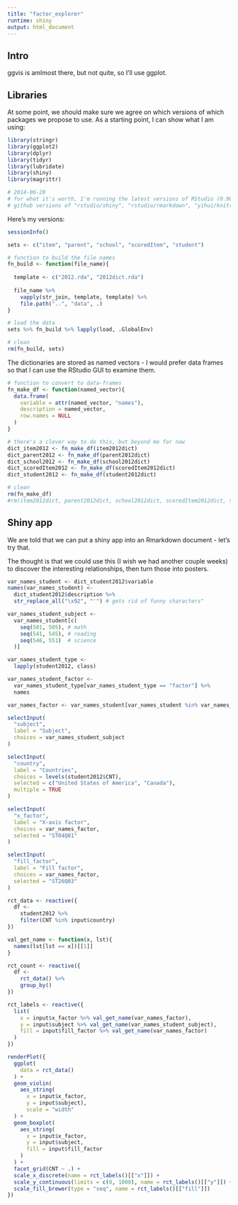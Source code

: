 ```yaml
---
title: "factor_explorer"
runtime: shiny
output: html_document
---
```


## Intro

ggvis is amlmost there, but not quite, so I'll use ggplot.

## Libraries

At some point, we should make sure we agree on which versions of which packages we propose to use. As a starting point, I can show what I am using:

```r
library(stringr)
library(ggplot2)
library(dplyr)
library(tidyr)
library(lubridate)
library(shiny)
library(magrittr)

# 2014-06-20
# for what it's worth, I'm running the latest versions of RStudio (0.98.932 )and 
# github versions of "rstudio/shiny", "rstudio/rmarkdown", "yihui/knitr"
```

Here's my versions:

```r
sessionInfo()
```

```r
sets <- c("item", "parent", "school", "scoredItem", "student")

# function to build the file names
fn_build <- function(file_name){
 
  template <- c("2012.rda", "2012dict.rda")
 
  file_name %>% 
    vapply(str_join, template, template) %>% 
    file.path("..", "data", .)
}

# load the data
sets %>% fn_build %>% lapply(load, .GlobalEnv)

# clean
rm(fn_build, sets)
```

The dictionaries are stored as named vectors - I would prefer data frames so that I can use the RStudio GUI to examine them.

```r
# function to convert to data-frames
fn_make_df <- function(named_vector){
  data.frame(
    variable = attr(named_vector, "names"),
    description = named_vector,
    row.names = NULL
  )
}

# there's a clever way to do this, but beyond me for naw
dict_item2012 <- fn_make_df(item2012dict) 
dict_parent2012 <- fn_make_df(parent2012dict) 
dict_school2012 <- fn_make_df(school2012dict) 
dict_scoredItem2012 <- fn_make_df(scoredItem2012dict) 
dict_student2012 <- fn_make_df(student2012dict) 

# clean
rm(fn_make_df)
#rm(item2012dict, parent2012dict, school2012dict, scoredItem2012dict, student2012dict)
```

## Shiny app

We are told that we can put a shiny app into an Rmarkdown document - let's try that.

The thought is that we could use this (I wish we had another couple weeks) to discover the interesting relationships, then turn those into posters.

```r
var_names_student <- dict_student2012$variable
names(var_names_student) <- 
  dict_student2012$description %>%
  str_replace_all("\x92", "'") # gets rid of funny characters"

var_names_student_subject <- 
  var_names_student[c(
    seq(501, 505), # math
    seq(541, 545), # reading
    seq(546, 551)  # science
  )]

var_names_student_type <- 
  lapply(student2012, class) 

var_names_student_factor <- 
  var_names_student_type[var_names_student_type == "factor"] %>%
  names 

var_names_factor <- var_names_student[var_names_student %in% var_names_student_factor] 
```

```r
selectInput(
  "subject",
  label = "Subject", 
  choices = var_names_student_subject
)

selectInput(
  "country",
  label = "Countries",
  choices = levels(student2012$CNT),
  selected = c("United States of America", "Canada"),
  multiple = TRUE
)

selectInput(
  "x_factor",
  label = "X-axis factor",
  choices = var_names_factor,
  selected = "ST04Q01"
)

selectInput(
  "fill_factor",
  label = "Fill factor",
  choices = var_names_factor,
  selected = "ST26Q03"
)
```

```r
rct_data <- reactive({
  df <- 
    student2012 %>%
    filter(CNT %in% input$country) 
})

val_get_name <- function(x, lst){
  names(lst[lst == x])[[1]]
}

rct_count <- reactive({
  df <-
    rct_data() %>%
    group_by()
})

rct_labels <- reactive({
  list(
    x = input$x_factor %>% val_get_name(var_names_factor),
    y = input$subject %>% val_get_name(var_names_student_subject),
    fill = input$fill_factor %>% val_get_name(var_names_factor)
  )
})

renderPlot({
  ggplot(
    data = rct_data()
  ) + 
  geom_violin(
    aes_string(
      x = input$x_factor, 
      y = input$subject),
      scale = "width"
  ) + 
  geom_boxplot(
    aes_string(
      x = input$x_factor,
      y = input$subject,
      fill = input$fill_factor
    )  
  ) + 
  facet_grid(CNT ~ .) + 
  scale_x_discrete(name = rct_labels()[["x"]]) +  
  scale_y_continuous(limits = c(0, 1000), name = rct_labels()[["y"]]) +
  scale_fill_brewer(type = "seq", name = rct_labels()[["fill"]]) 
})
```

